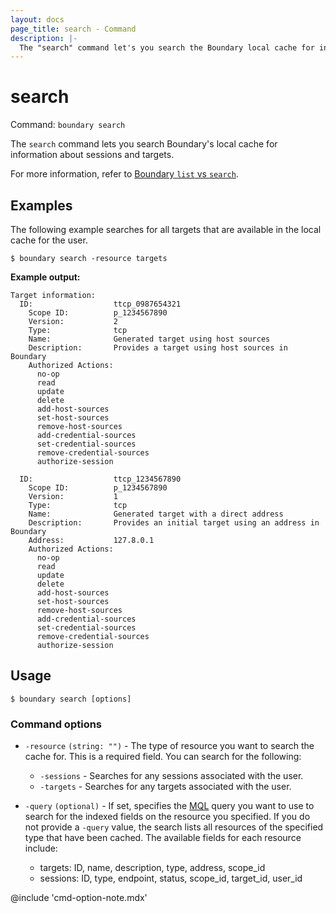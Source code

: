 ```yaml
---
layout: docs
page_title: search - Command
description: |-
  The "search" command let's you search the Boundary local cache for information about sessions and targets.
---
```


# search

Command: `boundary search`

The `search` command lets you search Boundary's local cache for information about sessions and targets.

For more information, refer to [Boundary `list` vs `search`](/boundary/docs/api-clients/client-cache/#boundary-list-vs-search).

## Examples

The following example searches for all targets that are available in the local cache for the user.

```shell-session
$ boundary search -resource targets
```

**Example output:**

<CodeBlockConfig hideClipboard>

```plaintext
Target information:
  ID:                  ttcp_0987654321
    Scope ID:          p_1234567890
    Version:           2
    Type:              tcp
    Name:              Generated target using host sources
    Description:       Provides a target using host sources in Boundary
    Authorized Actions:
      no-op
      read
      update
      delete
      add-host-sources
      set-host-sources
      remove-host-sources
      add-credential-sources
      set-credential-sources
      remove-credential-sources
      authorize-session

  ID:                  ttcp_1234567890
    Scope ID:          p_1234567890
    Version:           1
    Type:              tcp
    Name:              Generated target with a direct address
    Description:       Provides an initial target using an address in Boundary
    Address:           127.8.0.1
    Authorized Actions:
      no-op
      read
      update
      delete
      add-host-sources
      set-host-sources
      remove-host-sources
      add-credential-sources
      set-credential-sources
      remove-credential-sources
      authorize-session
```

</CodeBlockConfig>



## Usage

<CodeBlockConfig hideClipboard>

```shell-session
$ boundary search [options]
```

</CodeBlockConfig>

### Command options

- `-resource` `(string: "")` - The type of resource you want to search the cache for.
This is a required field.
You can search for the following:
   - `-sessions` - Searches for any sessions associated with the user.
   - `-targets` - Searches for any targets associated with the user.

- `-query` `(optional)` - If set, specifies the [MQL](https://github.com/hashicorp/mql/blob/main/GRAMMAR.md) query you want to use to search for the indexed fields on the resource you specified.
If you do not provide a `-query` value, the search lists all resources of the specified type that have been cached.
The available fields for each resource include:

   - targets: ID, name, description, type, address, scope_id
   - sessions: ID, type, endpoint, status, scope_id, target_id, user_id

@include 'cmd-option-note.mdx'